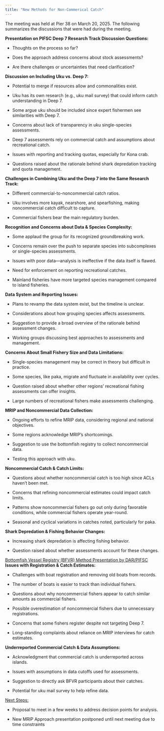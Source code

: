```yaml
---
title: "New Methods for Non-Commerical Catch"
---
```

The meeting was held at Pier 38 on March 20, 2025. The following summarizes the discussions that were had during the meeting.  

**Presentation on PIFSC Deep 7 Research Track Discussion Questions:**

* Thoughts on the process so far?  

* Does the approach address concerns about stock assessments?  

* Are there challenges or uncertainties that need clarification?  

**Discussion on Including Uku vs. Deep 7:**

* Potential to merge if resources allow and commonalities exist.  

* Uku has its own research (e.g., uku mail survey) that could inform catch understanding in Deep 7.  

* Some argue uku should be included since expert fishermen see similarities with Deep 7.  

* Concerns about lack of transparency in uku single-species assessments.  

* Deep 7 assessments rely on commercial catch and assumptions about recreational catch.  
 
* Issues with reporting and tracking quotas, especially for Kona crab.  

* Questions raised about the rationale behind shark depredation tracking and quota management.  

**Challenges in Combining Uku and the Deep 7 into the Same Research Track:**

* Different commercial-to-noncommercial catch ratios.  

* Uku involves more kayak, nearshore, and spearfishing, making noncommercial catch difficult to capture.  


* Commercial fishers bear the main regulatory burden.  


**Recognition and Concerns about Data & Species Complexity:**


* Some applaud the group for its recognized groundbreaking work.  

* Concerns remain over the push to separate species into subcomplexes or single-species assessments.  

* Issues with poor data—analysis is ineffective if the data itself is flawed.  

* Need for enforcement on reporting recreational catches.  

* Mainland fisheries have more targeted species management compared to island fisheries.


**Data System and Reporting Issues:**

* Plans to revamp the data system exist, but the timeline is unclear.

* Considerations about how grouping species affects assessments.

* Suggestion to provide a broad overview of the rationale behind assessment changes.

* Working groups discussing best approaches to assessments and management.

**Concerns About Small Fishery Size and Data Limitations:**

* Single-species management may be correct in theory but difficult in practice.


* Some species, like paka, migrate and fluctuate in availability over cycles.

* Question raised about whether other regions’ recreational fishing assessments can offer insights.

* Large numbers of recreational fishers make assessments challenging.

**MRIP and Noncommercial Data Collection:**

* Ongoing efforts to refine MRIP data, considering regional and national objectives.

* Some regions acknowledge MRIP’s shortcomings.

* Suggestion to use the bottomfish registry to collect noncommercial data.

* Testing this approach with uku.

**Noncommercial Catch & Catch Limits:**

* Questions about whether noncommercial catch is too high since ACLs haven't been met.

* Concerns that refining noncommercial estimates could impact catch limits.

* Patterns show noncommercial fishers go out only during favorable conditions, while commercial fishers operate year-round.

* Seasonal and cyclical variations in catches noted, particularly for paka.

**Shark Depredation & Fishing Behavior Changes:**

* Increasing shark depredation is affecting fishing behavior.

* Question raised about whether assessments account for these changes.


<u>Bottomfish Vessel Registry (BFVR) Method Presentation by DAR/PIFSC</u>
**Issues with Registration & Catch Estimates:**

* Challenges with boat registration and removing old boats from records.

* The number of boats is easier to track than individual fishers.

* Questions about why noncommercial fishers appear to catch similar amounts as commercial fishers.

* Possible overestimation of noncommercial fishers due to unnecessary registrations.

* Concerns that some fishers register despite not targeting Deep 7.

* Long-standing complaints about reliance on MRIP interviews for catch estimates.


**Underreported Commercial Catch & Data Assumptions:**

* Acknowledgment that commercial catch is underreported across islands.

* Issues with assumptions in data cutoffs used for assessments.

* Suggestion to directly ask BFVR participants about their catches.

* Potential for uku mail survey to help refine data.

<u>Next Steps:</u>

* Proposal to meet in a few weeks to address decision points for analysis.

* New MRIP Approach presentation postponed until next meeting due to time constraints




